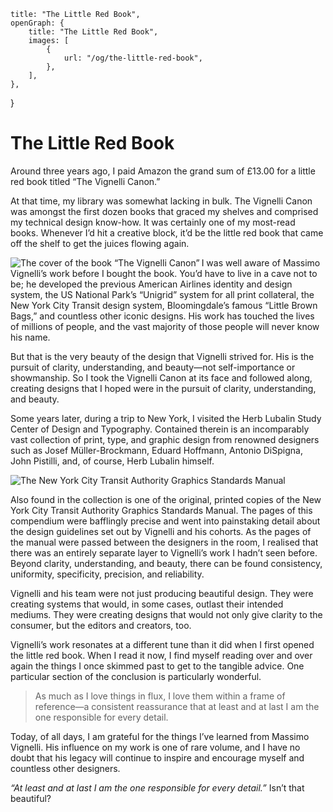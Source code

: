     title: "The Little Red Book",
    openGraph: {
        title: "The Little Red Book",
        images: [
            {
                url: "/og/the-little-red-book",
            },
        ],
    },
}

# The Little Red Book

Around three years ago, I paid Amazon the grand sum of £13.00 for a little red
book titled “The Vignelli Canon.”

At that time, my library was somewhat lacking in bulk. The Vignelli Canon was
amongst the first dozen books that graced my shelves and comprised my technical
design know-how. It was certainly one of my most-read books. Whenever I’d hit a
creative block, it’d be the little red book that came off the shelf to get the
juices flowing again.

<Image
    align="left"
    alt="The cover of the book “The Vignelli Canon”"
    height={710}
    src="/uploads/2014/05/vignelli-canon.jpg"
    width={500}
/>

I was well aware of Massimo Vignelli’s work before I bought the book. You’d have
to live in a cave not to be; he developed the previous American Airlines
identity and design system, the US National Park’s “Unigrid” system for all
print collateral, the New York City Transit design system, Bloomingdale’s famous
“Little Brown Bags,” and countless other iconic designs. His work has touched
the lives of millions of people, and the vast majority of those people will
never know his name.

But that is the very beauty of the design that Vignelli strived for. His is the
pursuit of clarity, understanding, and beauty—not self-importance or
showmanship. So I took the Vignelli Canon at its face and followed along,
creating designs that I hoped were in the pursuit of clarity, understanding, and
beauty.

Some years later, during a trip to New York, I visited the Herb Lubalin Study
Center of Design and Typography. Contained therein is an incomparably vast
collection of print, type, and graphic design from renowned designers such as
Josef Müller-Brockmann, Eduard Hoffmann, Antonio DiSpigna, John Pistilli, and,
of course, Herb Lubalin himself.

<Image
    alt="The New York City Transit Authority Graphics Standards Manual"
    height={1528}
    src="/uploads/2014/05/nyctagsm.jpg"
    width={2296}
/>

Also found in the collection is one of the original, printed copies of the New
York City Transit Authority Graphics Standards Manual. The pages of this
compendium were bafflingly precise and went into painstaking detail about the
design guidelines set out by Vignelli and his cohorts. As the pages of the
manual were passed between the designers in the room, I realised that there was
an entirely separate layer to Vignelli’s work I hadn’t seen before. Beyond
clarity, understanding, and beauty, there can be found consistency, uniformity,
specificity, precision, and reliability.

Vignelli and his team were not just producing beautiful design. They were
creating systems that would, in some cases, outlast their intended mediums. They
were creating designs that would not only give clarity to the consumer, but the
editors and creators, too.

Vignelli’s work resonates at a different tune than it did when I first opened
the little red book. When I read it now, I find myself reading over and over
again the things I once skimmed past to get to the tangible advice. One
particular section of the conclusion is particularly wonderful.

> As much as I love things in flux, I love them within a frame of reference—a
> consistent reassurance that at least and at last I am the one responsible for
> every detail.

Today, of all days, I am grateful for the things I’ve learned from Massimo
Vignelli. His influence on my work is one of rare volume, and I have no doubt
that his legacy will continue to inspire and encourage myself and countless
other designers.

_“At least and at last I am the one responsible for every detail.”_ Isn’t that
beautiful?
